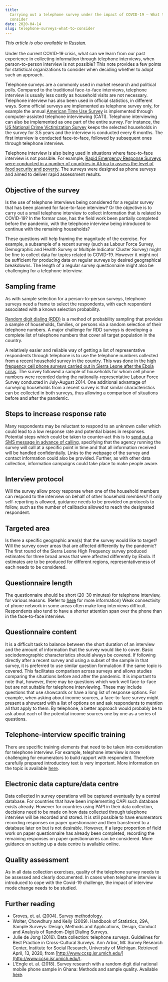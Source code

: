 ```yaml
---
title:
  Carrying out a telephone survey under the impact of COVID-19 — What to
  consider
date: 2020-04-14
slug: telephone-surveys-what-to-consider
---
```


_This article is also available in
[Russian](/telephone-surveys-what-to-consider-RU.pdf)._<br/><br/>Under the
current COVID-19 crisis, what can we learn from our past experience in
collecting information through telephone interviews, when person-to-person
interview is not possible? This note provides a few points for statistical
organizations to consider when deciding whether to adopt such an approach.

Telephone surveys are a commonly used in market research and political polls.
Compared to the traditional face-to-face interviews, telephone interview is
usually less costly as household visits are not necessary. Telephone interview
has also been used in official statistics, in different ways. Some official
surveys are implemented as telephone survey only, for example the annual
[American Time Use Survey](https://www.bls.gov/tus/) is implemented through
computer-assisted telephone interviewing (CATI). Telephone interviewing can also
be implemented as one part of the entire survey. For instance, the
[US National Crime Victimization Survey](https://www.bjs.gov/index.cfm?ty=dcdetail&iid=245)
keeps the selected households in the survey for 3.5 years and the interview is
conducted every 6 months. The first interview is conducted face-to-face,
followed by subsequent ones through telephone interview.

Telephone interview is also being used in situations where face-to-face
interview is not possible. For example,
[Rapid Emergency Response Surveys were conducted in a number of countries in Africa to assess the level of food security and poverty](https://blogs.worldbank.org/developmenttalk/informing-rapid-emergency-response-phone-surveys).
The surveys were designed as phone surveys and aimed to deliver rapid assessment
results.

## Objective of the survey

Is the use of telephone interviews being considered for a regular survey that
has been planned for face-to-face interview? Or the objective is to carry out a
small telephone interview to collect information that is related to COVID-19? In
the formar case, has the field work been partially completed before the
pandemic, with the telephone interview being introduced to continue with the
remaining households?

These questions will help framing the magnitude of the exercise. For example, a
subsample of a recent survey (such as Labour Force Survey, Demographic and
Health Survey or Multiple Indicator Cluster Survey) might be fine to collect
data for topics related to COVID-19. However it might not be sufficient for
producing data on regular surveys by desired geographical breakdowns. The length
of a regular survey questionnaire might also be challenging for a telephone
interview.

## Sampling frame

As with sample selection for a person-to-person surveys, telephone surveys need
a frame to select the respondents, with each respondent associated with a known
selection probability.

[Random digit dialing (RDD)](https://www.sciencedirect.com/handbook/handbook-of-statistics/vol/29/part/PA)
is a method of probability sampling that provides a sample of households,
families, or persons via a random selection of their telephone numbers. A major
challenge for RDD surveys is developing a complete list of telephone numbers
that cover all target population in the country.

A relatively easier and reliable way of getting a list of representative
respondents through telephone is to use the telephone numbers collected from a
recent household survey in the country. This was done in the
[high frequency cell phone surveys carried out in Sierra Leone after the Ebola crisis](https://microdata.worldbank.org/index.php/catalog/2695).
The survey followed a sample of households for whom cell phone numbers were
recorded during the nationally-representative Labour Force Survey conducted in
July-August 2014. One additional advantage of surveying households from a recent
survey is that similar characteristics can be collected in both surveys, thus
allowing a comparison of situations before and after the pandemic.

## Steps to increase response rate

Many respondents may be reluctant to respond to an unknown caller which could
lead to a low response rate and potential biases in responses. Potential steps
which could be taken to counter-act this is to
[send out a SMS message in advance of calling](https://journals.plos.org/plosone/article?id=10.1371/journal.pone.0150231),
specifying that the agency running the survey will call at a specific point in
time and that all information received will be handled confidentially. Links to
the webpage of the survey and contact information could also be provided.
Further, as with other data collection, information campaigns could take place
to make people aware.

## Interview protocol

Will the survey allow proxy response when one of the household members can
respond to the interview on behalf of other household members? If only
self-reporting is allowed, guidance needs to be provided on protocols to follow,
such as the number of callbacks allowed to reach the designated respondent.

## Targeted area

Is there a specific geographic area(s) that the survey would like to target?
Will the survey cover areas that are affected differently by the pandemic? The
first round of the Sierra Leone High Frequency survey produced estimates for
three broad areas that were affected differently by Ebola. If estimates are to
be produced for different regions, representativeness of each needs to be
considered.

## Questionnaire length

The questionnaire should be short (20-30 minutes) for telephone interview, for
various reasons. (Refer to
[here](https://www.palgrave.com/gp/book/9783030251192) for more information)
Weak connectivity of phone network in some areas often make long interviews
difficult. Respondents also tend to have a shorter attention span over the phone
than in the face-to-face interview.

## Questionnaire content

It is a difficult task to balance between the short duration of an interview and
the amount of information that the survey would like to cover. Basic
sociodemographic characteristics should always be covered. If following directly
after a recent survey and using a subset of the sample in that survey, it is
preferred to use similar question formulation if the same topic is covered. This
facilitates comparison across surveys and allows studies comparing the
situations before and after the pandemic. It is important to note that, however,
there may be questions which work well face-to-face but are not suitable for
telephone interviewing. These may include questions that use showcards or have a
long list of response options. For example, when asking about income sources, a
face-to-face survey might present a showcard with a list of options on and ask
respondents to mention all that apply to them. By telephone, a better approach
would probably be to ask about each of the potential income sources one by one
as a series of questions.

## Telephone-interview specific training

There are specific training elements that need to be taken into consideration
for telephone interview. For example, telephone interview is more challenging
for enumerators to build rapport with respondent. Therefore carefully prepared
introductory text is very important. More information on the topic is available
[here](http://www.ccsg.isr.umich.edu/).

## Electronic data capture/data centre

Data collected in survey operations will be captured eventually by a central
database. For countries that have been implementing CAPI such database exists
already. However for countries using PAPI in their data collection, decisions
need to be made on how data collected through telephone interview will be
recorded and stored. It is still possible to have enumerators recording
responses on paper questionnaire and then transferred to a database later on but
is not desirable. However, if a large proportion of field work on paper
questionnaire has already been completed, recording the remaining responses on
paper questionnaires can be considered. More guidance on setting up a data
centre is available online.

## Quality assessment

As in all data collection exercises, quality of the telephone survey needs to be
assessed and clearly documented. In cases when telephone interview is introduced
to cope with the Covid-19 challenge, the impact of interview mode change needs
to be studied.

## Further reading

- Groves, et. al. (2004). Survey methodology.
- Wolter, Chowdhury and Kelly (2009). Handbook of Statistics, 29A, Sample
  Surveys: Design, Methods and Applications, Design, Conduct and Analysis of
  Random-Digit Dialing Surveys.
- Julie de Jong (2016). Data collection: telephone surveys. Guidelines for Best
  Practice in Cross-Cultural Surveys. Ann Arbor, MI: Survey Research Center,
  Institute for Social Research, University of Michigan. Retrieved April, 13,
  2020, from [http://www.ccsg.isr.umich.edu/](http://www.ccsg.isr.umich.edu/).
- L’Engle et. al. (2018). Survey research with a random digit dial national
  mobile phone sample in Ghana: Methods and sample quality. Available
  [here](https://journals.plos.org/plosone/article?id=10.1371/journal.pone.0190902).
